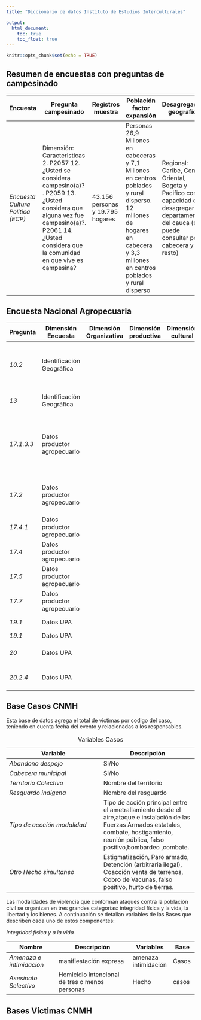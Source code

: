 ```yaml
---
title: "Diccionario de datos Instituto de Estudios Interculturales"

output:
  html_document:
    toc: true
    toc_float: true
---
```




```r
knitr::opts_chunk$set(echo = TRUE)
```


## Resumen de encuestas con preguntas de campesinado



 **Encuesta** | Pregunta campesinado| Registros muestra| Población factor expansión|  Desagregación geografica| Dimensiones| Resumen | Fuente| Año
------------  |-------------------|-----------------------|---------------------|-----------------------------|------------|---------|-------|--------
*Encuesta Cultura Politica (ECP)* | Dimensión: Caracteristicas 2. P2057	12. ¿Usted se considera campesino(a)? . P2059	13. ¿Usted considera que alguna vez fue campesino(a)?. P2061	14. ¿Usted considera que la comunidad en que vive es campesina?|  43.156 personas y 19.795 hogares | Personas 26,9 Millones en cabeceras y 7,1 Millones en centros poblados y rural disperso. 12 millones de hogares en cabecera y 3,3 millones en centros poblados y rural disperso   | Regional: Caribe, Central, Oriental, Bogota y Pacifico con capacidad de desagregar el departamento del cauca (se puede consultar por cabecera y resto)| Capital social, participación, elección de partidos, democracia, viviendas,  caracteristicas generales, caracteristicas2| Hogares y personas| https://microdatos.dane.gov.co/index.php/catalog/644/data_dictionary| 2019






## Encuesta Nacional Agropecuaria

 **Pregunta** | Dimensión Encuesta| Dimensión Organizativa| Dimensión productiva| Dimensión cultural|  Dimensión cultural| Dimensión territorial| Dimensión sociodemografica
------------  |-------------------|-----------------------|---------------------|-------------------|--------------------|----------------------|---------------------------
*10.2*        | Identificación Geográfica                  |                       |                     |                   |                    |Cuantas fincas o UPAS tiene el productor en este departamento.|
*13*| Identificación Geográfica                  |                       |                     |                   |                    |Dificultad para la realización de la encuesta|
*17.1.3.3*  |Datos productor agropecuario                   |                       |                     |                   |                    |"Usted o algún miembro de su familia ha vivido alguna de las siguientes situaciones:".|
*17.2*          |  Datos productor agropecuario                 |                       |                     |                   |                    |¿El productor(a) reside habitualmente en la UPA?|
*17.4.1*          |  Datos productor agropecuario                 |                       |                     |                   |                    El productor es cabeza de familia||
*17.4*          |  Datos productor agropecuario                 |                       |                     |                   |                    genéro del productor||
*17.5*          |  Datos productor agropecuario                 |                       |                     |                   |                    ¿cúal es el nivel educativo más alto?||
*17.7*          |  Datos productor agropecuario                 |                       |                     |                   |                    Autoreconocimiento del productor||
*19.1*          |  Datos UPA                 |                       |                     |                   |                    |Unidad de medida UPA|
*19.1*          |  Datos UPA                 |                       |                     |                   |                    |Área de UPA|
*20*          |  Datos UPA                 |                       |                     |                   |                    |Forma de tenencia predominante|
*20.2.4*          |  Datos UPA                 |                       |                     |                   |Tecnologías de la información de la UPA ||







## Base Casos CNMH 

Esta base de datos agrega el total de victímas por codigo del caso, teniendo en cuenta fecha del evento y relacionadas a los responsables.



Table:  Variables Casos

 **Variable** |  **Descripción** | 
----------------------| ----------------------|
*Abandono despojo* | Si/No
*Cabecera municipal* | Si/No
*Territorio Colectivo* | Nombre del territorio
*Resguardo indigena* | Nombre del resguardo
*Tipo de accción modalidad* | Tipo de acción principal entre el ametrallamiento desde el aire,ataque e instalación de las Fuerzas Armados estatales, combate, hostigamiento, reunión pública, falso positivo,bombardeo ,combate.
*Otro Hecho simultaneo* | Estigmatización, Paro armado, Detención (arbitraria ilegal), Coacción venta de terrenos, Cobro de Vacunas, falso positivo, hurto de tierras.


Las modalidades de violencia que conforman ataques contra la población civil se organizan en tres grandes categorías: integridad física y la vida, la libertad y los bienes. A continuación se detallan variables de las Bases que describen cada uno de estos componentes:

*Integridad fisica y a la vida*

 **Nombre** |  **Descripción** | Variables| Base
------------|------------------|----------|------|
*Amenaza e intimidación* | manifiestación expresa|amenaza intimidación|Casos
*Asesinato Selectivo* | Homicidio intencional de tres o menos personas|Hecho|casos


## Bases Víctimas CNMH




